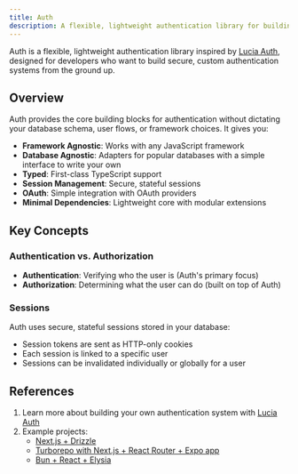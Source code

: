 ```yaml
---
title: Auth
description: A flexible, lightweight authentication library for building custom authentication systems.
---
```


Auth is a flexible, lightweight authentication library inspired by [Lucia Auth](https://lucia-auth.com/), designed for developers who want to build secure, custom authentication systems from the ground up.

## Overview

Auth provides the core building blocks for authentication without dictating your database schema, user flows, or framework choices. It gives you:

- **Framework Agnostic**: Works with any JavaScript framework
- **Database Agnostic**: Adapters for popular databases with a simple interface to write your own
- **Typed**: First-class TypeScript support
- **Session Management**: Secure, stateful sessions
- **OAuth**: Simple integration with OAuth providers
- **Minimal Dependencies**: Lightweight core with modular extensions

## Key Concepts

### Authentication vs. Authorization

- **Authentication**: Verifying who the user is (Auth's primary focus)
- **Authorization**: Determining what the user can do (built on top of Auth)

### Sessions

Auth uses secure, stateful sessions stored in your database:

- Session tokens are sent as HTTP-only cookies
- Each session is linked to a specific user
- Sessions can be invalidated individually or globally for a user

## References

1. Learn more about building your own authentication system with [Lucia Auth](https://lucia-auth.com/)
2. Example projects:
   - [Next.js + Drizzle](https://github.com/tiesen243/yuki-auth-example)
   - [Turborepo with Next.js + React Router + Expo app](https://github.com/tiesen243/create-yuki-turbo)
   - [Bun + React + Elysia](https://github.com/tiesen243/bun-react-elysia)
